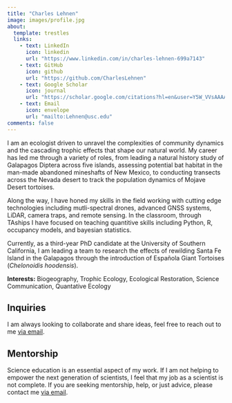 ```yaml
---
title: "Charles Lehnen"
image: images/profile.jpg
about:
  template: trestles
  links:
    - text: LinkedIn
      icon: linkedin
      url: "https://www.linkedin.com/in/charles-lehnen-699a7143"
    - text: GitHub
      icon: github
      url: "https://github.com/CharlesLehnen"
    - text: Google Scholar
      icon: journal
      url: "https://scholar.google.com/citations?hl=en&user=Y5W_VVsAAAAJ"
    - text: Email
      icon: envelope
      url: "mailto:Lehnen@usc.edu"
comments: false
---
```


::: {.column-page}

I am an ecologist driven to unravel the complexities of community dynamics and the cascading trophic effects that shape our natural world. 
My career has led me through a variety of roles, from leading a natural history study of Galapagos Diptera across five islands, assessing potential bat habitat in the man-made abandoned mineshafts of New Mexico, to conducting transects across the Nevada desert to track the population dynamics of Mojave Desert tortoises.

Along the way, I have honed my skills in the field working with cutting edge technologies including mutli-spectral drones, advanced GNSS systems, LiDAR, camera traps, and remote sensing. 
In the classroom, through TAships I have focused on teaching quantitive skills including Python, R, occupancy models, and bayesian statistics. 

Currently, as a third-year PhD candidate at the University of Southern California, I am leading a team to research the effects of rewilding Santa Fe Island in the Galapagos through the introduction of Española Giant Tortoises (*Chelonoidis hoodensis*).

**Interests:** Biogeography, Trophic Ecology, Ecological Restoration, Science Communication, Quantative Ecology 


## Inquiries
I am always looking to collaborate and share ideas, feel free to reach out to me [via email](mailto:lehnen@usc.edu).

## Mentorship
Science education is an essential aspect of my work. If I am not helping to empower the next generation of scientists, I feel that my job as a scientist is not complete. If you are seeking mentorship, help, or just advice, please contact me [via email](mailto:Lehnen@usc.edu).


:::



